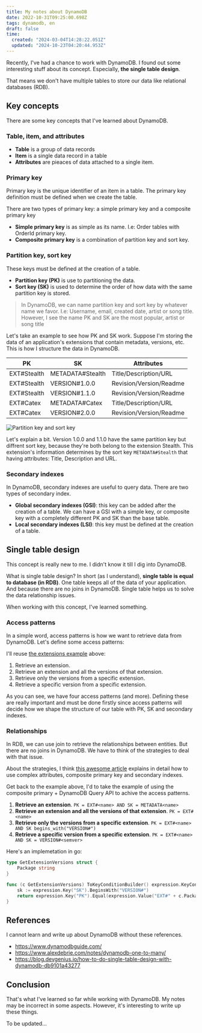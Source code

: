 ```yaml
---
title: My notes about DynamoDB
date: 2022-10-31T09:25:00.698Z
tags: dynamodb, en
draft: false
time:
  created: "2024-03-04T14:28:22.051Z"
  updated: "2024-10-23T04:20:44.953Z"
---
```


Recently, I've had a chance to work with DynamoDB. I found out some interesting stuff about its concept. Especially, **the single table design**.

That means we don't have multiple tables to store our data like relational databases (RDB).

## Key concepts

There are some key concepts that I've learned about DynamoDB.

### Table, item, and attributes

- **Table** is a group of data records
- **Item** is a single data record in a table
- **Attributes** are pieaces of data attached to a single item.

### Primary key

Primary key is the unique identifier of an item in a table. The primary key definition must be defined when we create the table.

There are two types of primary key: a simple primary key and a composite primary key

- **Simple primary key** is as simple as its name. I.e: Order tables with OrderId primary key.
- **Composite primary key** is a combination of partition key and sort key.

### Partition key, sort key

These keys must be defined at the creation of a table.

- **Partition key (PK)** is use to partitioning the data.
- **Sort key (SK)** is used to determine the order of how data with the same partition key is stored.

> In DynamoDB, we can name partition key and sort key by whatever name we favor. I.e: Username, email, created date, artist or song title. However, I see the name PK and SK are the most popular, artist or song title

Let's take an example to see how PK and SK work. Suppose I'm storing the data of an application's extensions that contain metadata, versions, etc. This is how I structure the data in DynamoDB.

| PK          | SK               | Attributes              |
|-------------|------------------|-------------------------|
| EXT#Stealth | METADATA#Stealth | Title/Description/URL   |
| EXT#Stealth | VERSION#1.0.0    | Revision/Version/Readme |
| EXT#Stealth | VERSION#1.1.0    | Revision/Version/Readme |
| EXT#Catex   | METADATA#Catex   | Title/Description/URL   |
| EXT#Catex   | VERSION#2.0.0    | Revision/Version/Readme |

![Partition key and sort key](/img/my-notes-about-dynamodb/dynamodb-1.png)

Let's explain a bit. Version 1.0.0 and 1.1.0 have the same partition key but diffrent sort key, because they're both belong to the extension Stealth. This extension's information determines by the sort key `METADATA#Stealth` that having attributes: Title, Description and URL.

### Secondary indexes

In DynamoDB, secondary indexes are useful to query data. There are two types of secondary index.

- **Global secondary indexes (GSI)**: this key can be added after the creation of a table. We can have a GSI with a simple key, or composite key with a completely different PK and SK than the base table.
- **Local secondary indexes (LSI)**: this key must be defined at the creation of a table.

## Single table design

This concept is really new to me. I didn't know it till I dig into DynamoDB.

What is single table design? In short (as I understand), **single table is equal to database (in RDB)**. One table keeps all of the data of your application. And because there are no joins in DynamoDB. Single table helps us to solve the data relationship issues.

When working with this concept, I've learned something.

### Access patterns

In a simple word, access patterns is how we want to retrieve data from DynamoDB. Let's define some access patterns:

I'll reuse [the extensions example](#partition-key-sort-key) above:

1. Retrieve an extension.
2. Retrieve an extension and all the versions of that extension.
3. Retrieve only the versions from a specific extension.
4. Retrieve a specific version from a specific extension.

As you can see, we have four access patterns (and more). Defining these are really important and must be done firstly since access patterns will decide how we shape the structure of our table with PK, SK and secondary indexes.

### Relationships

In RDB, we can use join to retrieve the relationships between entities. But there are no joins in DynamoDB. We have to think of the strategies to deal with that issue.

About the strategies, I think [this awesome article](https://www.alexdebrie.com/notes/dynamodb-one-to-many/) explains in detail how to use complex attributes, composite primary key and secondary indexes.

Get back to the example above, I'd to take the example of using the composite primary + DynamoDB Query API to achive the access patterns.

1. **Retrieve an extension**. `PK = EXT#<name> AND SK = METADATA<name>`
2. **Retrieve an extension and all the versions of that extension**. `PK = EXT#<name>`
3. **Retrieve only the versions from a specific extension**. `PK = EXT#<name> AND SK begins_with("VERSION#")`
4. **Retrieve a specific version from a specific extension**. `PK = EXT#<name> AND SK = VERSION#<semver>`

Here's an implemetation in go:

```go
type GetExtensionVersions struct {
	Package string
}

func (c GetExtensionVersions) ToKeyConditionBuilder() expression.KeyConditionBuilder {
	sk := expression.Key("SK").BeginsWith("VERSION#")
	return expression.Key("PK").Equal(expression.Value("EXT#" + c.Package)).And(sk)
}
```

## References

I cannot learn and write up about DynamoDB without these references.

- https://www.dynamodbguide.com/
- https://www.alexdebrie.com/notes/dynamodb-one-to-many/
- https://blog.devgenius.io/how-to-do-single-table-design-with-dynamodb-db9101a43277

## Conclusion

That's what I've learned so far while working with DynamoDB. My notes may be incorrect in some aspects. However, it's interesting to write up these things.

To be updated...










